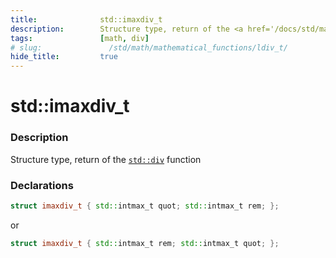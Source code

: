 ```yaml
---
title:              std::imaxdiv_t
description:        Structure type, return of the <a href='/docs/std/math/mathematical_functions/div'><code>std::div</code></a> function
tags:               [math, div]
# slug:               /std/math/mathematical_functions/ldiv_t/
hide_title:         true
---
```


# std::imaxdiv_t

### Description

Structure type, return of the <a href='/docs/std/math/mathematical_functions/div'><code>std::div</code></a> function

### Declarations 
```cpp
struct imaxdiv_t { std::intmax_t quot; std::intmax_t rem; };
```
or
```cpp
struct imaxdiv_t { std::intmax_t rem; std::intmax_t quot; };
```